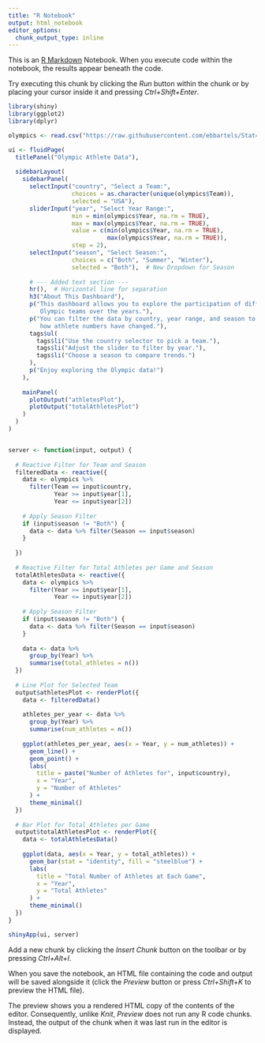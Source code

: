 ---
title: "R Notebook"
output: html_notebook
editor_options: 
  chunk_output_type: inline
---

This is an [R Markdown](http://rmarkdown.rstudio.com) Notebook. When you execute code within the notebook, the results appear beneath the code. 

Try executing this chunk by clicking the *Run* button within the chunk or by placing your cursor inside it and pressing *Ctrl+Shift+Enter*. 

```{R}
library(shiny)
library(ggplot2)
library(dplyr)

olympics <- read.csv("https://raw.githubusercontent.com/ebbartels/Stat436/refs/heads/main/dataset_olympics.csv")  

ui <- fluidPage(
  titlePanel("Olympic Athlete Data"),
  
  sidebarLayout(
    sidebarPanel(
      selectInput("country", "Select a Team:", 
                  choices = as.character(unique(olympics$Team)), 
                  selected = "USA"),
      sliderInput("year", "Select Year Range:",
                  min = min(olympics$Year, na.rm = TRUE),
                  max = max(olympics$Year, na.rm = TRUE),
                  value = c(min(olympics$Year, na.rm = TRUE), 
                            max(olympics$Year, na.rm = TRUE)),
                  step = 2),
      selectInput("season", "Select Season:",
                  choices = c("Both", "Summer", "Winter"),
                  selected = "Both"),  # New Dropdown for Season
      
      # --- Added text section ---
      hr(),  # Horizontal line for separation
      h3("About This Dashboard"),
      p("This dashboard allows you to explore the participation of different 
         Olympic teams over the years."),
      p("You can filter the data by country, year range, and season to see 
         how athlete numbers have changed."),
      tags$ul(
        tags$li("Use the country selector to pick a team."),
        tags$li("Adjust the slider to filter by year."),
        tags$li("Choose a season to compare trends.")
      ),
      p("Enjoy exploring the Olympic data!")
    ),
    
    mainPanel(
      plotOutput("athletesPlot"),
      plotOutput("totalAthletesPlot")
    )
  )
)


server <- function(input, output) {
  
  # Reactive Filter for Team and Season
  filteredData <- reactive({
    data <- olympics %>%
      filter(Team == input$country, 
             Year >= input$year[1], 
             Year <= input$year[2])
    
    # Apply Season Filter
    if (input$season != "Both") {
      data <- data %>% filter(Season == input$season)
    }
    
  })
  
  # Reactive Filter for Total Athletes per Game and Season
  totalAthletesData <- reactive({
    data <- olympics %>%
      filter(Year >= input$year[1], 
             Year <= input$year[2])
    
    # Apply Season Filter
    if (input$season != "Both") {
      data <- data %>% filter(Season == input$season)
    }
    
    data <- data %>%
      group_by(Year) %>%
      summarise(total_athletes = n())
  })
  
  # Line Plot for Selected Team
  output$athletesPlot <- renderPlot({
    data <- filteredData()
    
    athletes_per_year <- data %>%
      group_by(Year) %>%
      summarise(num_athletes = n())
    
    ggplot(athletes_per_year, aes(x = Year, y = num_athletes)) +
      geom_line() +
      geom_point() +
      labs(
        title = paste("Number of Athletes for", input$country),
        x = "Year",
        y = "Number of Athletes"
      ) +
      theme_minimal()
  })
  
  # Bar Plot for Total Athletes per Game
  output$totalAthletesPlot <- renderPlot({
    data <- totalAthletesData()
    
    ggplot(data, aes(x = Year, y = total_athletes)) +
      geom_bar(stat = "identity", fill = "steelblue") +
      labs(
        title = "Total Number of Athletes at Each Game",
        x = "Year",
        y = "Total Athletes"
      ) +
      theme_minimal()
  })
}

shinyApp(ui, server)

```

Add a new chunk by clicking the *Insert Chunk* button on the toolbar or by pressing *Ctrl+Alt+I*.

When you save the notebook, an HTML file containing the code and output will be saved alongside it (click the *Preview* button or press *Ctrl+Shift+K* to preview the HTML file).

The preview shows you a rendered HTML copy of the contents of the editor. Consequently, unlike *Knit*, *Preview* does not run any R code chunks. Instead, the output of the chunk when it was last run in the editor is displayed.
